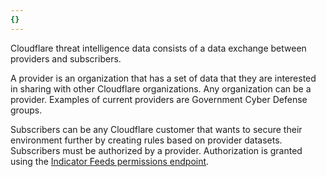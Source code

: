 ```yaml
---
{}
---
```



Cloudflare threat intelligence data consists of a data exchange between providers and subscribers.

A provider is an organization that has a set of data that they are interested in sharing with other Cloudflare organizations. Any organization can be a provider. Examples of current providers are Government Cyber Defense groups.

Subscribers can be any Cloudflare customer that wants to secure their environment further by creating rules based on provider datasets. Subscribers must be authorized by a provider. Authorization is granted using the [Indicator Feeds permissions endpoint](/api/operations/custom-indicator-feeds-add-permission).
